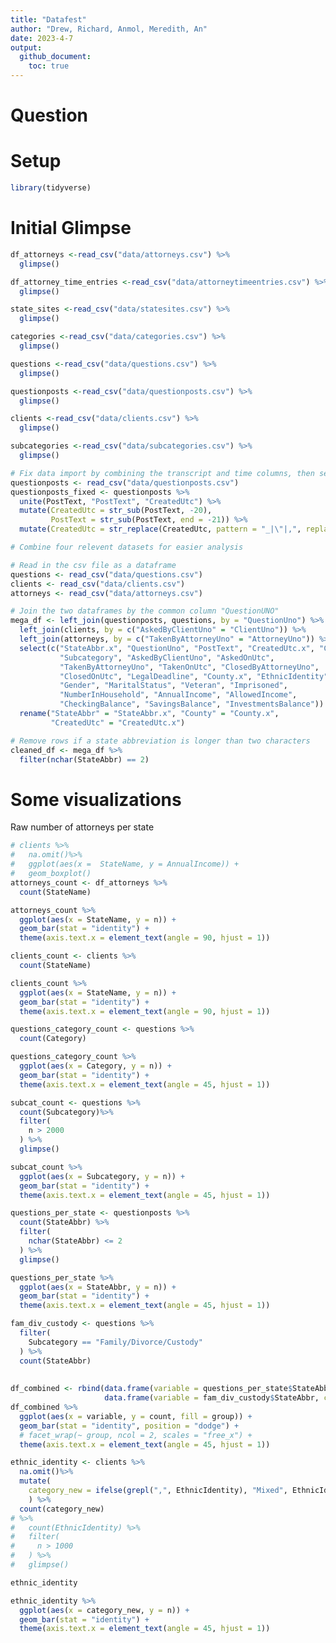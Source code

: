 ```yaml
---
title: "Datafest"
author: "Drew, Richard, Anmol, Meredith, An"
date: 2023-4-7
output:
  github_document:
    toc: true
---
```


# Question

# Setup

<!-- ----------------------------------------------------------------------- -->

```r
library(tidyverse)
```

# Initial Glimpse

```r
df_attorneys <-read_csv("data/attorneys.csv") %>%
  glimpse()

df_attorney_time_entries <-read_csv("data/attorneytimeentries.csv") %>%
  glimpse()

state_sites <-read_csv("data/statesites.csv") %>%
  glimpse()

categories <-read_csv("data/categories.csv") %>%
  glimpse()

questions <-read_csv("data/questions.csv") %>%
  glimpse()

questionposts <-read_csv("data/questionposts.csv") %>%
  glimpse()

clients <-read_csv("data/clients.csv") %>%
  glimpse()

subcategories <-read_csv("data/subcategories.csv") %>%
  glimpse()

```
```r
# Fix data import by combining the transcript and time columns, then separate the columns back to the separate 
questionposts <- read_csv("data/questionposts.csv")
questionposts_fixed <- questionposts %>% 
  unite(PostText, "PostText", "CreatedUtc") %>%
  mutate(CreatedUtc = str_sub(PostText, -20),
         PostText = str_sub(PostText, end = -21)) %>%
  mutate(CreatedUtc = str_replace(CreatedUtc, pattern = "_|\"|,", replacement = ""))
```

```r
# Combine four relevent datasets for easier analysis

# Read in the csv file as a dataframe
questions <- read_csv("data/questions.csv")
clients <- read_csv("data/clients.csv")
attorneys <- read_csv("data/attorneys.csv")

# Join the two dataframes by the common column "QuestionUNO"
mega_df <- left_join(questionposts, questions, by = "QuestionUno") %>% 
  left_join(clients, by = c("AskedByClientUno" = "ClientUno")) %>% 
  left_join(attorneys, by = c("TakenByAttorneyUno" = "AttorneyUno")) %>% 
  select(c("StateAbbr.x", "QuestionUno", "PostText", "CreatedUtc.x", "Category",
           "Subcategory", "AskedByClientUno", "AskedOnUtc", 
           "TakenByAttorneyUno", "TakenOnUtc", "ClosedByAttorneyUno", 
           "ClosedOnUtc", "LegalDeadline", "County.x", "EthnicIdentity", "Age",
           "Gender", "MaritalStatus", "Veteran", "Imprisoned", 
           "NumberInHousehold", "AnnualIncome", "AllowedIncome", 
           "CheckingBalance", "SavingsBalance", "InvestmentsBalance")) %>% 
  rename("StateAbbr" = "StateAbbr.x", "County" = "County.x", 
         "CreatedUtc" = "CreatedUtc.x")

# Remove rows if a state abbreviation is longer than two characters
cleaned_df <- mega_df %>% 
  filter(nchar(StateAbbr) == 2)
```
# Some visualizations


Raw number of attorneys per state

```r

# clients %>%
#   na.omit()%>%
#   ggplot(aes(x =  StateName, y = AnnualIncome)) + 
#   geom_boxplot()
attorneys_count <- df_attorneys %>%
  count(StateName)

attorneys_count %>%
  ggplot(aes(x = StateName, y = n)) +
  geom_bar(stat = "identity") + 
  theme(axis.text.x = element_text(angle = 90, hjust = 1))
```

```r

clients_count <- clients %>%
  count(StateName)

clients_count %>%
  ggplot(aes(x = StateName, y = n)) +
  geom_bar(stat = "identity") + 
  theme(axis.text.x = element_text(angle = 90, hjust = 1))


```

```r
questions_category_count <- questions %>%
  count(Category)

questions_category_count %>%
  ggplot(aes(x = Category, y = n)) +
  geom_bar(stat = "identity") + 
  theme(axis.text.x = element_text(angle = 45, hjust = 1)) 

```

```r
subcat_count <- questions %>%
  count(Subcategory)%>%
  filter(
    n > 2000
  ) %>%
  glimpse()

subcat_count %>%
  ggplot(aes(x = Subcategory, y = n)) +
  geom_bar(stat = "identity") + 
  theme(axis.text.x = element_text(angle = 45, hjust = 1)) 


```

```r
questions_per_state <- questionposts %>%
  count(StateAbbr) %>%
  filter(
    nchar(StateAbbr) <= 2
  ) %>%
  glimpse()

questions_per_state %>%
  ggplot(aes(x = StateAbbr, y = n)) +
  geom_bar(stat = "identity") + 
  theme(axis.text.x = element_text(angle = 45, hjust = 1)) 

fam_div_custody <- questions %>%
  filter(
    Subcategory == "Family/Divorce/Custody"
  ) %>%
  count(StateAbbr)
  
  
df_combined <- rbind(data.frame(variable = questions_per_state$StateAbbr, count = questions_per_state$n, group = "questions"),
                     data.frame(variable = fam_div_custody$StateAbbr, count = fam_div_custody$n, group = "fam_div_cust"))
df_combined %>%
  ggplot(aes(x = variable, y = count, fill = group)) +
  geom_bar(stat = "identity", position = "dodge") + 
  # facet_wrap(~ group, ncol = 2, scales = "free_x") +
  theme(axis.text.x = element_text(angle = 45, hjust = 1)) 
```

```r

ethnic_identity <- clients %>%
  na.omit()%>%
  mutate(
    category_new = ifelse(grepl(",", EthnicIdentity), "Mixed", EthnicIdentity)
    ) %>%
  count(category_new)
# %>%
#   count(EthnicIdentity) %>%
#   filter(
#     n > 1000
#   ) %>%
#   glimpse()

ethnic_identity

ethnic_identity %>%
  ggplot(aes(x = category_new, y = n)) +
  geom_bar(stat = "identity") + 
  theme(axis.text.x = element_text(angle = 45, hjust = 1))


```


